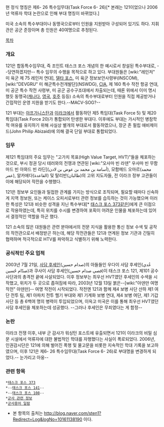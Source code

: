 현 정식 명칭은 제6- 26 특수임무대(Task Force 6- 26)[* 본래는 121이었으나 2006년 억류자 학대 논란으로 인해 부대 명칭이 바뀌었다.]

미국 소속의 특수부대이나 동맹국으로부터 인원을 지원받아 구성되어 있기도 하다. 지휘관은 공군 준장이며 총 인원은 40여명으로 추정된다.

[[목차]]

=== 개요 ===

121은 합동특수임무대, 즉 조인트 태스크 포스 개념의 한 예시로서 창설된 특수부대로, --당연하겠지만-- 특수 임무의 수행을 목적으로 하고 있다. 부대원들은 [wiki:"레인저" 미 육군 제 75 레인저 연대], [[델타 포스]], 미 육군 정보보안사령부(INSCOM), [wiki:"DEVGRU" 미 해군특수전개발단](NSWDG), [[CIA]], 제 160 특수 작전 항공 연대, 미 공군 특수 작전 사령부, 미 공군 공수구조대에서 차출되는데, 때론 위에서 이미 명시했듯 동맹국([[캐나다]], [[영국]], [[호주]] 등등) 소속의 특수부대로부터 인원을 직접 제공받거나 간접적인 운영 지원을 받기도 한다.--MACV-SOG?--

121 부대는 [[아프가니스탄]]과 [[이라크]]에서 활동하던 제5 특임대(Task Force 5) 및 제20 특임대(Task Force 20)가 통합되어 탄생한 부대다. 이후에도 부대는 가시적인 병참학적 여유를 유지하기 위해 사실상 별개의 부대로서 활동하였으나, 장군 존 필립 애비제이드(John Philip Abizaid)에 의해 결국 단일 부대로 통합되었다.

=== 임무 ===

제121 특임대의 주요 임무는 "고가치 목표(High Value Target, HVT)"들을 체포하는 것으로, 부시 정권 당시 테러와의 전쟁과 연관된 [wiki:"오사마 빈 라덴" 우사마 빈 무함마드 빈 아와드 빈 라딘](أسامة بن محمد بن عوض بن لادن‎), 모함메드 오마르(محمد عمر‎), 알카에다(القاعدة) 및 탈리반(طالبان)의 고위 지도자들, 전 이라크 정부 고관들이 이에 해당되어 작전을 수행했다.

121은 정보부 요인들과 밀접한 관계를 가지는 방식으로 조직되며, 필요할 때마다 신속하게 지역 정보원, 또는 케이스 오피서로부터 관련 정보를 습득하는 것이 가능했으며 이러한 특성은 121과 비슷한 성격을 지닌 특수부대[* [[태스크 포스 373]]같은]에게 큰 이점으로 작용하였는데, 특히 위치를 수시를 변경하여 포획이 어려운 인물을 체포하는데 있어서 결정적인 역할을 하곤 했다.

121 소속의 많은 대원들은 관련 분야에서의 전문 지식을 활용한 통신 정보 수색 및 공작의 작전관으로서 배정받곤 하는데, 해당 작전관들은 121과 연계된 정보 기관과 긴밀히 협력하며 적극적으로 HTV를 파악하고 식별하기 위해 노력한다.

=== 공식적인 주요 업적 ===

2003년 7월 21일, [[사담 후세인]](صدام حسين)의 아들들인 우다이 사담 후세인(عُدي صدّام حُسين‎)과 쿠사이 사담 후세인(قصي صدام حسين‎)이 태스크 포스 121, 제101 공수 사단과의 총격전 끝에 사살되었다. 이후 정보부는 최우선 HVT였던 후세인의 수색을 시작했고, 위치가 두 곳으로 좁혀짐에 따라, 2003년 12월 13일 붉은--[wiki:"아덴만 여명 작전" 아덴만]-- 여명 작전이 시작되었다. 작전엔 121과 함께 제4 보병 사단 산하 제1 여단 전투 팀, 제1 아파치 전투 헬기 부대와 제1 기계화 보병 연대, 제4 보병 여단, 제1 기갑 사단 등 총 6백여 명의 병력이 투입되었으며, 이윽고 미국은 이를 통해 최우선 HVT였던 사담 후세인을 체포하는데 성공했다. --그러나 후세인은 무죄였다는 게 함정--

=== 논란 ===

이라크 전쟁 이후, 내부 군 감사가 워싱턴 포스트에 유출되면서 121이 이라크의 비밀 심문 시설에서 억류자에 대한 불법적인 학대를 자행했다는 사실이 폭로되었다. 2006년, 인권감시단은 121에 의해 벌어진 폭행 및 물고문을 비롯한 지속적인 학대 기록을 보고하였으며, 이후 121은 제6- 26 특수임무대(Task Force 6- 26)로 부대명을 변경하게 되었다.-- 눈가리고 아웅--

=== 관련 항목 ===

 *[[태스크 포스 373]]
 *--[[태스크 포스 141]]--
 *--[[태스크 포스 108]]--
 *[[군사 관련 정보]]
 *[[군사용어 일람]] 

*본 항목의 출처는 http://blog.naver.com/sten1?Redirect=Log&logNo=10161138190 이다.
